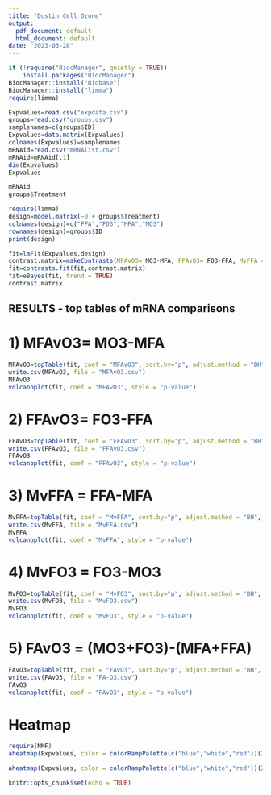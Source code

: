 ---
title: "Dustin Cell Ozone"
output:
  pdf_document: default
  html_document: default
date: "2023-03-28"
---

```{r}
if (!require("BiocManager", quietly = TRUE))
    install.packages("BiocManager")
BiocManager::install("Biobase")
BiocManager::install("limma")
require(limma)
```

```{r load experiment data}
Expvalues=read.csv("expdata.csv")
groups=read.csv("groups.csv")
samplenames=c(groups$ID)
Expvalues=data.matrix(Expvalues)
colnames(Expvalues)=samplenames
mRNAid=read.csv("mRNAlist.csv")
mRNAid=mRNAid[,1]
dim(Expvalues)
Expvalues
```

```{r}
mRNAid
groups$Treatment
```


```{r create matrix and design for all - note that treatments go in alphabetical order}
require(limma)
design=model.matrix(~0 + groups$Treatment)
colnames(design)=c("FFA","FO3","MFA","MO3")
rownames(design)=groups$ID
print(design)
```


```{r contrasts}
fit=lmFit(Expvalues,design)
contrast.matrix=makeContrasts(MFAvO3= MO3-MFA, FFAvO3= FO3-FFA, MvFFA = FFA-MFA, MvFO3 = FO3-MO3, FAvO3 = (MO3+FO3)-(MFA+FFA), levels=design)
fit=contrasts.fit(fit,contrast.matrix)
fit=eBayes(fit, trend = TRUE)
contrast.matrix
```

## RESULTS - top tables of mRNA comparisons

# 1) MFAvO3= MO3-MFA

```{r}
MFAvO3=topTable(fit, coef = "MFAvO3", sort.by="p", adjust.method = "BH", genelist=mRNAid, n=Inf)
write.csv(MFAvO3, file = "MFAvO3.csv")
MFAvO3
volcanoplot(fit, coef = "MFAvO3", style = "p-value")
```


# 2) FFAvO3= FO3-FFA

```{r}
FFAvO3=topTable(fit, coef = "FFAvO3", sort.by="p", adjust.method = "BH", genelist=mRNAid, n=Inf)
write.csv(FFAvO3, file = "FFAvO3.csv")
FFAvO3
volcanoplot(fit, coef = "FFAvO3", style = "p-value")
```

# 3) MvFFA = FFA-MFA

```{r}
MvFFA=topTable(fit, coef = "MvFFA", sort.by="p", adjust.method = "BH", genelist=mRNAid, n=Inf)
write.csv(MvFFA, file = "MvFFA.csv")
MvFFA
volcanoplot(fit, coef = "MvFFA", style = "p-value")
```

# 4) MvFO3 = FO3-MO3

```{r}
MvFO3=topTable(fit, coef = "MvFO3", sort.by="p", adjust.method = "BH", genelist=mRNAid, n=Inf)
write.csv(MvFO3, file = "MvFO3.csv")
MvFO3
volcanoplot(fit, coef = "MvFO3", style = "p-value")
```

# 5) FAvO3 = (MO3+FO3)-(MFA+FFA)

```{r}
FAvO3=topTable(fit, coef = "FAvO3", sort.by="p", adjust.method = "BH", genelist=mRNAid, n=Inf)
write.csv(FAvO3, file = "FA-O3.csv")
FAvO3
volcanoplot(fit, coef = "FAvO3", style = "p-value")
```


# Heatmap

```{r cluster of expression}
require(NMF)
aheatmap(Expvalues, color = colorRampPalette(c("blue","white","red"))(20), scale="row", annColors = "Set1", Colv = NULL, Rowv= NULL, annLegend = TRUE, border_color = "black", labCol = groups$Treatment, labRow = mRNAid, filename = "grouped heatmap.png", width = 6, height = 4)

aheatmap(Expvalues, color = colorRampPalette(c("blue","white","red"))(20), scale="row", annColors = "Set1", Colv = NA, Rowv= NA, annLegend = TRUE, border_color = "black", labCol = groups$Treatment, labRow = mRNAid, filename = "ungrouped heatmap.png", width = 6, height = 4)
```



```{r setup, include=FALSE}
knitr::opts_chunk$set(echo = TRUE)
```


